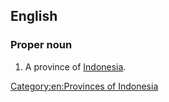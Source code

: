 ==English==
{{wikipedia}}

===Proper noun===
{{en-proper noun|head=[[north|North]] [[Maluku]]}}

# A province of [[Indonesia]].

[[Category:en:Provinces of Indonesia]]